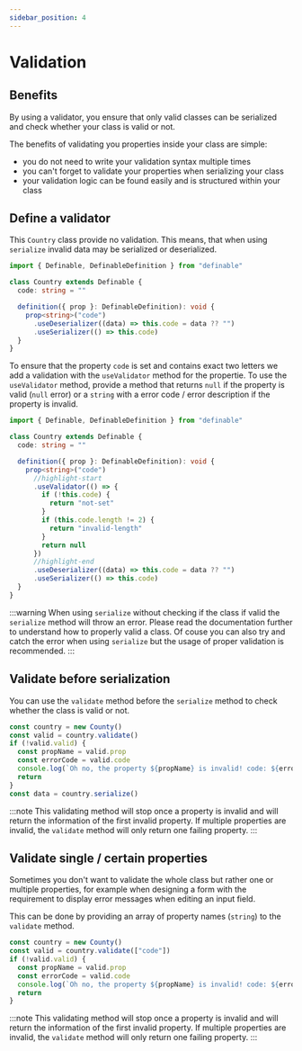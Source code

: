 ```yaml
---
sidebar_position: 4
---
```


# Validation

## Benefits

By using a validator, you ensure that only valid classes can be serialized and check whether your class is valid or not.

The benefits of validating you properties inside your class are simple:
- you do not need to write your validation syntax multiple times
- you can't forget to validate your properties when serializing your class
- your validation logic can be found easily and is structured within your class

## Define a validator

This `Country` class provide no validation. This means, that when using `serialize` invalid data may be serialized or deserialized.

```ts
import { Definable, DefinableDefinition } from "definable"

class Country extends Definable {
  code: string = ""

  definition({ prop }: DefinableDefinition): void {
    prop<string>("code")
      .useDeserializer((data) => this.code = data ?? "")
      .useSerializer(() => this.code)
  }
}
```

To ensure that the property `code` is set and contains exact two letters we add a validation with the `useValidator` method for the propertie.
To use the `useValidator` method, provide a method that returns `null` if the property is valid (`null` error) or a `string` with a error code / error description if the property is invalid.

```ts
import { Definable, DefinableDefinition } from "definable"

class Country extends Definable {
  code: string = ""

  definition({ prop }: DefinableDefinition): void {
    prop<string>("code")
      //highlight-start
      .useValidator(() => {
        if (!this.code) {
          return "not-set"
        }
        if (this.code.length != 2) {
          return "invalid-length"
        }
        return null
      })
      //highlight-end
      .useDeserializer((data) => this.code = data ?? "")
      .useSerializer(() => this.code)
  }
}
```
:::warning
When using `serialize` without checking if the class if valid the `serialize` method will throw an error. Please read the documentation further to understand how to properly valid a class.
Of couse you can also try and catch the error when using `serialize` but the usage of proper validation is recommended.
:::

## Validate before serialization

You can use the `validate` method before the `serialize` method to check whether the class is valid or not.

```ts
const country = new County()
const valid = country.validate()
if (!valid.valid) {
  const propName = valid.prop
  const errorCode = valid.code
  console.log(`Oh no, the property ${propName} is invalid! code: ${errorCode}`)
  return
}
const data = country.serialize()
```
:::note
This validating method will stop once a property is invalid and will return the information of the first invalid property.
If multiple properties are invalid, the `validate` method will only return one failing property.
:::


## Validate single / certain properties

Sometimes you don't want to validate the whole class but rather one or multiple properties, for example when designing a form with the requirement to display error messages when editing an input field.

This can be done by providing an array of property names (`string`) to the `validate` method.
```ts
const country = new County()
const valid = country.validate(["code"])
if (!valid.valid) {
  const propName = valid.prop
  const errorCode = valid.code
  console.log(`Oh no, the property ${propName} is invalid! code: ${errorCode}`)
  return
}
```
:::note
This validating method will stop once a property is invalid and will return the information of the first invalid property.
If multiple properties are invalid, the `validate` method will only return one failing property.
:::